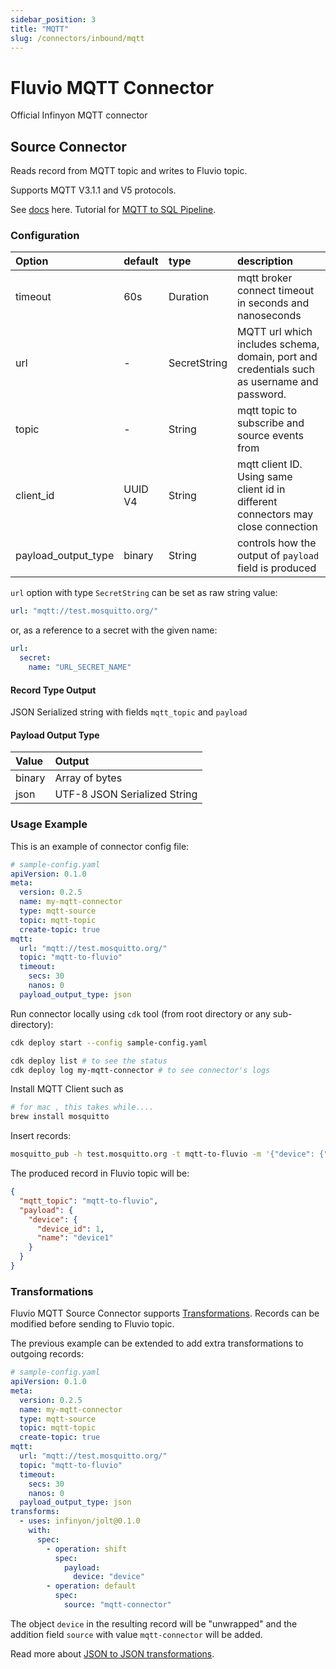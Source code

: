```yaml
---
sidebar_position: 3
title: "MQTT"
slug: /connectors/inbound/mqtt
---
```


# Fluvio MQTT Connector

Official Infinyon MQTT connector

## Source Connector
Reads record from MQTT topic and writes to Fluvio topic.

Supports MQTT V3.1.1 and V5 protocols.


See [docs](https://www.fluvio.io/connectors/inbound/mqtt/) here.
Tutorial for [MQTT to SQL Pipeline](https://www.fluvio.io/docs/tutorials/mqtt-to-sql/).

### Configuration
| Option              | default  | type           | description                                                                                                                                          |
|:--------------------|:---------|:---------      |:-----------------------------------------------------------------------------------------------------------------------------------------------------|
| timeout             | 60s      | Duration       | mqtt broker connect timeout in seconds and nanoseconds                                                                                               |
| url                 | -        | SecretString   | MQTT url which includes schema, domain, port and credentials such as username and password.                                                          |
| topic               | -        | String         | mqtt topic to subscribe and source events from                                                                                                       |
| client_id           | UUID V4  | String         | mqtt client ID. Using same client id in different connectors may close connection                                                                                                                                       |
| payload_output_type | binary   | String         | controls how the output of `payload` field is produced                                                                                               |

`url` option with type `SecretString` can be set as raw string value:
```yaml
url: "mqtt://test.mosquitto.org/"
```
or, as a reference to a secret with the given name:
```yaml
url:
  secret:
    name: "URL_SECRET_NAME"
```


#### Record Type Output

JSON Serialized string with fields `mqtt_topic` and `payload`

#### Payload Output Type

| Value  | Output                       |
|:-------|:-----------------------------|
| binary | Array of bytes               |
| json   | UTF-8 JSON Serialized String |

### Usage Example

This is an example of connector config file:

```yaml
# sample-config.yaml
apiVersion: 0.1.0
meta:
  version: 0.2.5
  name: my-mqtt-connector
  type: mqtt-source
  topic: mqtt-topic
  create-topic: true
mqtt:
  url: "mqtt://test.mosquitto.org/"
  topic: "mqtt-to-fluvio"
  timeout:
    secs: 30
    nanos: 0
  payload_output_type: json
```

Run connector locally using `cdk` tool (from root directory or any sub-directory):

```bash
cdk deploy start --config sample-config.yaml

cdk deploy list # to see the status
cdk deploy log my-mqtt-connector # to see connector's logs
```

Install MQTT Client such as
```bash
# for mac , this takes while....
brew install mosquitto
```

Insert records:
```bash
mosquitto_pub -h test.mosquitto.org -t mqtt-to-fluvio -m '{"device": {"device_id":1, "name":"device1"}}'
```

The produced record in Fluvio topic will be:
```json
{
  "mqtt_topic": "mqtt-to-fluvio",
  "payload": {
    "device": {
      "device_id": 1,
      "name": "device1"
    }
  }
}
```
### Transformations
Fluvio MQTT Source Connector supports [Transformations](https://www.fluvio.io/docs/concepts/transformations-chain/). Records can be modified before sending to Fluvio topic.

The previous example can be extended to add extra transformations to outgoing records:
```yaml
# sample-config.yaml
apiVersion: 0.1.0
meta:
  version: 0.2.5
  name: my-mqtt-connector
  type: mqtt-source
  topic: mqtt-topic
  create-topic: true
mqtt:
  url: "mqtt://test.mosquitto.org/"
  topic: "mqtt-to-fluvio"
  timeout:
    secs: 30
    nanos: 0
  payload_output_type: json
transforms:
  - uses: infinyon/jolt@0.1.0
    with:
      spec:
        - operation: shift
          spec:
            payload:
              device: "device"
        - operation: default
          spec:
            source: "mqtt-connector"
```
The object `device` in the resulting record will be "unwrapped" and the addition field `source` with value `mqtt-connector`
will be added.

Read more about [JSON to JSON transformations](https://www.fluvio.io/smartmodules/certified/jolt/).
